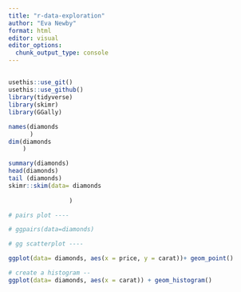 ```yaml
---
title: "r-data-exploration"
author: "Eva Newby"
format: html
editor: visual
editor_options: 
  chunk_output_type: console
---
```


## 

```r
usethis::use_git() 
usethis::use_github()
library(tidyverse)
library(skimr)
library(GGally)

names(diamonds
      )
dim(diamonds
    )

summary(diamonds)
head(diamonds)
tail (diamonds)
skimr::skim(data= diamonds
 
                 )

# pairs plot ----

# ggpairs(data=diamonds)

# gg scatterplot ----

ggplot(data= diamonds, aes(x = price, y = carat))+ geom_point()

# create a histogram --
ggplot(data= diamonds, aes(x = carat)) + geom_histogram()

``````
